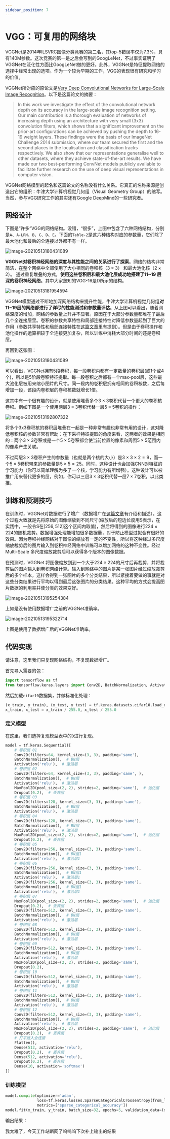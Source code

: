 ```yaml
---
sidebar_position: 7
---
```


# VGG：可复用的网络块

VGGNet是2014年ILSVRC图像分类竞赛的第二名，其top-5错误率仅为7.3%，具有140M参数。这次竞赛的第一是之后会写到的GoogLeNet，不过事实证明了VGGNet在泛化性方面比GoogLeNet做的更好。此外，VGGNet是特征提取网络的选择中经常出现的选项。作为一个较为早期的工作，VGG的表现很有研究和学习的价值。

VGGNet所对应的原论文是[Very Deep Convolutional Networks for Large-Scale Image Recognition](https://arxiv.org/abs/1409.1556)。以下是这篇论文的摘要：

> In this work we investigate the effect of the convolutional network depth on its accuracy in the large-scale image recognition setting. Our main contribution is a thorough evaluation of networks of increasing depth using an architecture with very small (3x3) convolution filters, which shows that a significant improvement on the prior-art configurations can be achieved by pushing the depth to 16-19 weight layers. These findings were the basis of our ImageNet Challenge 2014 submission, where our team secured the first and the second places in the localisation and classification tracks respectively. We also show that our representations generalise well to other datasets, where they achieve state-of-the-art results. We have made our two best-performing ConvNet models publicly available to facilitate further research on the use of deep visual representations in computer vision.

VGGNet网络模型的起名和这篇论文的名称没有什么关系。它真正的名称来源是创造出它的组织：牛津大学计算机视觉几何组（Visual Geometry Group）的缩写。当然，参与VGG研究工作的其实还有Google DeepMind的一些研究者。

## 网络设计

下图是“许多”VGG的网络结构。没错，“很多”，上图中包含了六种网络结构，分别是`A`、`A-LRN`、`B`、`C`、`D`、`E`。下面的`Table-2`是这六种结构对应的参数量，它们除了最大池化和最后的全连接以外都不有一样。

![image-20210513180431089](./src/VGGNet/image-20210513180431089.png)

**VGGNet对卷积神经网络的深度与其性能之间的关系进行了探索**。网络的结构非常简洁，在整个网络中全部使用了大小相同的卷积核（$3\times 3$） 和最大池化核（$2\times 2$）。 通过重复堆叠的方式，**使用这些卷积层和最大池化层成功地搭建了11~19 层深的卷积神经网络**。其中大家熟知的VGG-16是D所示的结构。

![image-20210513181954594](./src/VGGNet/image-20210513181954594.png)

VGGNet模型通过不断地加深网络结构来提升性能，牛津大学计算机视觉几何组**对11~19层的网络都进行了详尽的性能测试和参数量评估**。从上图可以看出，随着网络深度的增加，网络的参数量上升并不显著。原因在于大部分参数量都堆在了最后几个全连接层里。卷积的参数共享特性和局部连接特性对降低参数量起到了巨大的作用（参数共享特性和局部连接特性在[这篇文章](../ch2p1/[1]convolutional-nn-and-ops)里有提到）。但是由于卷积操作和池化操作的运算相较于全连接更加复杂，所以训练中消耗大部分时间的还是卷积层。

再回到这张图：

![image-20210513180431089](./src/VGGNet/image-20210513180431089.png)

可以看出，VGGNet拥有5段卷积，每一段卷积内都有一定数量的卷积层(或1个或4个)，所以是5阶段卷积特征提取。每一段卷积之后都有一个max-pool层，这些最大池化层被用来缩小图片的尺寸。同一段内的卷积层拥有相同的卷积核数，之后每增加一段，该段内卷积层的卷积核数就增长1倍。

这其中有一个很有趣的设计，就是使用堆叠多个$3\times 3$卷积代替一个更大的卷积核卷积。例如下图是一个使用两层$3\times 3$卷积代替一层$5\times 5$卷积的操作：

![image-20210513192807322](./src/VGGNet/image-20210513192807322.png)

将多个3x3卷积核的卷积层堆叠在一起是一种非常有趣也非常有用的设计，这对降低卷积核的参数非常有帮助：在下采样特征提取的角度来看，这两者的效果是相同的：两个$3\times 3$卷积或是一个$5\times 5$卷积都会使当前位置的像素和周围$5\times 5$范围内的像素产生关联。

不过两层$3\times 3$卷积产生的参数量（也就是两个核的大小）是$3\times 3\times 2 = 9$，而一个$5\times 5$卷积带来的参数量是$5\times 5 = 25$。同时，这种设计也会加强CNN对特征的学习能力（你可以简单理解为多了一个核，学习能力有所增强）。这种设计可以被推广用来替代更多的层，例如，你可以三层$3\times 3$卷积代替一层$7\times 7$卷积，以此类推。

## 训练和预测技巧

在训练时，VGGNet对数据进行了增广（数据增广在[这篇文章](../ch3p2/[2]image-augmentation)有介绍和描述）。这个过程大致就是先将原始的图像缩放到不同尺寸(缩放后的短边长度用S表示，在实践中，一般令S在$[256,512]$这个区间内取值)，然后将得到的图像进行$224\times 224$的随机裁剪。数据增强处理能增加很多数据量，对于防止模型过拟合有很好的效果。因为卷积神经网络对于图像的缩放有一定的不变性，所以将这种经过多尺度缩放裁剪后的图片输入到卷积神经网络中训练可以增加网络的这种不变性。经过Multi-Scale 多尺度缩放裁剪后可以获得多个版本的图像数据。

在预测时，VGGNet 将图像缩放到到一个大于$224\times 224$的尺寸后再裁剪，并将裁剪后的图片输入到卷积网络计算。输入到网络中的图片是某一张图片经过缩放裁剪后的多个样本，这样会得到一张图片的多个分类结果，所以紧接着要做的事就是对这些分类结果进行平均以得到最后这张图片的分类结果。这种平均的方式会提高图片数据的利用率并使分类的效果变好。

![image-20210513195254384](./src/VGGNet/image-20210513195254384.png)

上如是没有使用数据增广之前的VGGNet准确率。

![image-20210513195322714](./src/VGGNet/image-20210513195322714.png)

上图是使用了数据增广后的VGGNet准确率。

## 代码实现

请注意，这里我们只复现网络结构，不复现数据增广。

首先导入需要的包：

```python
import tensorflow as tf
from tensorflow.keras.layers import Conv2D, BatchNormalization, Activation, MaxPool2D, Dropout, Flatten, Dense
```

然后加载`cifar10`数据集，并做标准化处理：

```python
(x_train, y_train), (x_test, y_test) = tf.keras.datasets.cifar10.load_data()
x_train, x_test = x_train / 255.0, x_test / 255.0
```

### 定义模型

在这里，我们选择复现模型表中的`D`进行复现。

```python
model = tf.keras.Sequential([
    # 卷积层 01
    Conv2D(filters=64, kernel_size=(3, 3), padding='same'),
    BatchNormalization(),  # BN层
    Activation('relu'),  # 激活层
    # 卷积层 02
    Conv2D(filters=64, kernel_size=(3, 3), padding='same', ),
    BatchNormalization(),  # BN层
    Activation('relu'),  # 激活层
    MaxPool2D(pool_size=(2, 2), strides=2, padding='same'),  # 池化层
    Dropout(0.2),  # 丢弃层
    # 卷积层 03
    Conv2D(filters=128, kernel_size=(3, 3), padding='same'),
    BatchNormalization(),  # BN层
    Activation('relu'),  # 激活层
    # 卷积层 04
    Conv2D(filters=128, kernel_size=(3, 3), padding='same'),
    BatchNormalization(),  # BN层
    Activation('relu'),  # 激活层
    MaxPool2D(pool_size=(2, 2), strides=2, padding='same'),  # 池化层
    Dropout(0.2),  # 丢弃层
    # 卷积层 05
    Conv2D(filters=256, kernel_size=(3, 3), padding='same'),
    BatchNormalization(),  # BN层1
    Activation('relu'),  # 激活层1
    # 卷积层 06
    Conv2D(filters=256, kernel_size=(3, 3), padding='same'),
    BatchNormalization(),  # BN层1
    Activation('relu'),  # 激活层1
    Conv2D(filters=256, kernel_size=(3, 3), padding='same'),
    BatchNormalization(),  # BN层1
    Activation('relu'),  # 激活层1
    # 卷积层 07
    MaxPool2D(pool_size=(2, 2), strides=2, padding='same'),  # 池化层
    Dropout(0.2),  # 丢弃层
    Conv2D(filters=512, kernel_size=(3, 3), padding='same'),
    BatchNormalization(),  # BN层
    Activation('relu'),  # 激活层
    # 卷积层 08
    Conv2D(filters=512, kernel_size=(3, 3), padding='same'),
    BatchNormalization(),  # BN层
    Activation('relu'),  # 激活层
    # 卷积层 09
    Conv2D(filters=512, kernel_size=(3, 3), padding='same'),
    BatchNormalization(),  # BN层
    Activation('relu'),  # 激活层
    MaxPool2D(pool_size=(2, 2), strides=2, padding='same'),
    Dropout(0.2),
    # 卷积层 10
    Conv2D(filters=512, kernel_size=(3, 3), padding='same'),
    BatchNormalization(),  # BN层
    Activation('relu'),  # 激活层
    # 卷积层 11
    Conv2D(filters=512, kernel_size=(3, 3), padding='same'),
    BatchNormalization(),  # BN层
    Activation('relu'),  # 激活层
    # 卷积层 12
    Conv2D(filters=512, kernel_size=(3, 3), padding='same'),
    BatchNormalization(),  # BN层
    Activation('relu'),  # 激活层
    MaxPool2D(pool_size=(2, 2), strides=2, padding='same'),  # 池化层
    Dropout(0.2),  # 丢弃层
    # 打平进入全连接
    Flatten(),
    Dense(512, activation='relu'),
    Dropout(0.2),  # 丢弃层
    Dense(512, activation='relu'),
    Dropout(0.2),  # 丢弃层
    Dense(10, activation='softmax')
])
```

### 训练模型

```python
model.compile(optimizer='adam',
              loss=tf.keras.losses.SparseCategoricalCrossentropy(from_logits=False),
              metrics=['sparse_categorical_accuracy'])
model.fit(x_train, y_train, batch_size=32, epochs=5, validation_data=(x_test, y_test))
```

输出结果：

我太难了，今天工作站断网了呜呜呜下次补上输出的结果

